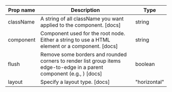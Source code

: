 | Prop name | Description | Type |
| --- | --- | --- |
| className | A string of all className you want applied to the component. [docs] | string |
| component | Component used for the root node. Either a string to use a HTML element or a component. [docs] | string | ComponentClass<any, any> | FunctionComponent<any> |
| flush | Remove some borders and rounded corners to render list group items edge-to-edge in a parent component (e.g., <CCard>) [docs] | boolean |
| layout | Specify a layout type. [docs] | "horizontal" | "horizontal-sm" | "horizontal-md" | "horizontal-lg" | "horizontal-xl" | "horizontal-xxl" |
